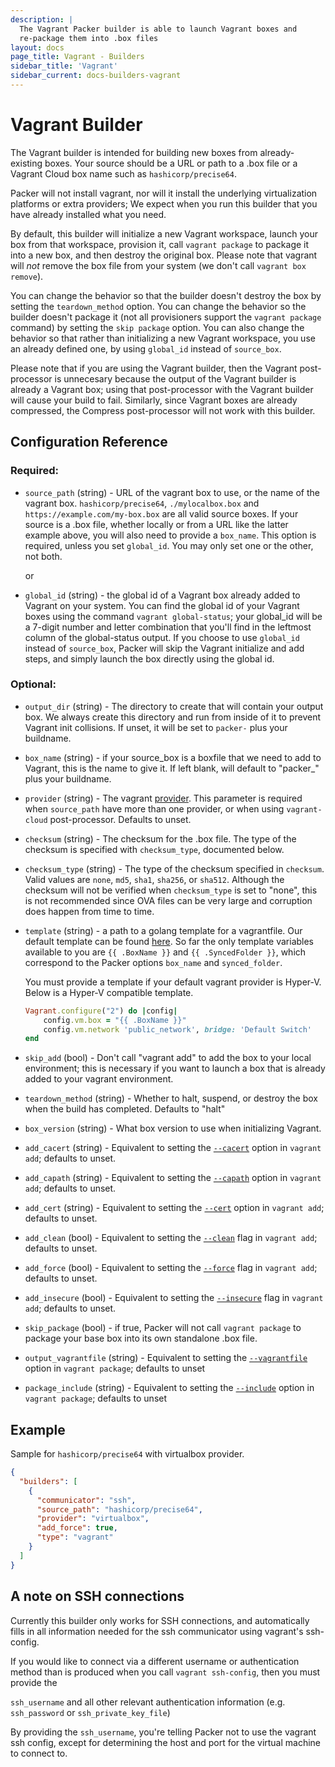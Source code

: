 ```yaml
---
description: |
  The Vagrant Packer builder is able to launch Vagrant boxes and
  re-package them into .box files
layout: docs
page_title: Vagrant - Builders
sidebar_title: 'Vagrant'
sidebar_current: docs-builders-vagrant
---
```


# Vagrant Builder

The Vagrant builder is intended for building new boxes from already-existing
boxes. Your source should be a URL or path to a .box file or a Vagrant Cloud
box name such as `hashicorp/precise64`.

Packer will not install vagrant, nor will it install the underlying
virtualization platforms or extra providers; We expect when you run this
builder that you have already installed what you need.

By default, this builder will initialize a new Vagrant workspace, launch your
box from that workspace, provision it, call `vagrant package` to package it
into a new box, and then destroy the original box. Please note that vagrant
will _not_ remove the box file from your system (we don't call
`vagrant box remove`).

You can change the behavior so that the builder doesn't destroy the box by
setting the `teardown_method` option. You can change the behavior so the builder
doesn't package it (not all provisioners support the `vagrant package` command)
by setting the `skip package` option. You can also change the behavior so that
rather than initializing a new Vagrant workspace, you use an already defined
one, by using `global_id` instead of `source_box`.

Please note that if you are using the Vagrant builder, then the Vagrant
post-processor is unnecesary because the output of the Vagrant builder is
already a Vagrant box; using that post-processor with the Vagrant builder will
cause your build to fail. Similarly, since Vagrant boxes are already compressed,
the Compress post-processor will not work with this builder.

## Configuration Reference

### Required:

- `source_path` (string) - URL of the vagrant box to use, or the name of the
  vagrant box. `hashicorp/precise64`, `./mylocalbox.box` and
  `https://example.com/my-box.box` are all valid source boxes. If your
  source is a .box file, whether locally or from a URL like the latter example
  above, you will also need to provide a `box_name`. This option is required,
  unless you set `global_id`. You may only set one or the other, not both.

  or

- `global_id` (string) - the global id of a Vagrant box already added to Vagrant
  on your system. You can find the global id of your Vagrant boxes using the
  command `vagrant global-status`; your global_id will be a 7-digit number and
  letter combination that you'll find in the leftmost column of the
  global-status output. If you choose to use `global_id` instead of
  `source_box`, Packer will skip the Vagrant initialize and add steps, and
  simply launch the box directly using the global id.

### Optional:

- `output_dir` (string) - The directory to create that will contain
  your output box. We always create this directory and run from inside of it to
  prevent Vagrant init collisions. If unset, it will be set to `packer-` plus
  your buildname.

- `box_name` (string) - if your source_box is a boxfile that we need to add
  to Vagrant, this is the name to give it. If left blank, will default to
  "packer\_" plus your buildname.

- `provider` (string) - The vagrant [provider](docs/post-processors/vagrant.html).
  This parameter is required when `source_path` have more than one provider,
  or when using `vagrant-cloud` post-processor. Defaults to unset.

- `checksum` (string) - The checksum for the .box file. The type of the
  checksum is specified with `checksum_type`, documented below.

- `checksum_type` (string) - The type of the checksum specified in `checksum`.
  Valid values are `none`, `md5`, `sha1`, `sha256`, or `sha512`. Although the
  checksum will not be verified when `checksum_type` is set to "none", this is
  not recommended since OVA files can be very large and corruption does happen
  from time to time.

- `template` (string) - a path to a golang template for a
  vagrantfile. Our default template can be found
  [here](https://github.com/hashicorp/packer/blob/master/builder/vagrant/step_create_vagrantfile.go#L23-L37). So far the only template variables available to you are `{{ .BoxName }}` and
  `{{ .SyncedFolder }}`, which correspond to the Packer options `box_name` and
  `synced_folder`.

  You must provide a template if your default vagrant provider is Hyper-V.
  Below is a Hyper-V compatible template.

  ```ruby
  Vagrant.configure("2") do |config|
      config.vm.box = "{{ .BoxName }}"
      config.vm.network 'public_network', bridge: 'Default Switch'
  end
  ```

- `skip_add` (bool) - Don't call "vagrant add" to add the box to your local
  environment; this is necessary if you want to launch a box that is already
  added to your vagrant environment.

- `teardown_method` (string) - Whether to halt, suspend, or destroy the box when
  the build has completed. Defaults to "halt"

- `box_version` (string) - What box version to use when initializing Vagrant.

- `add_cacert` (string) - Equivalent to setting the
  [`--cacert`](https://www.vagrantup.com/docs/cli/box.html#cacert-certfile)
  option in `vagrant add`; defaults to unset.

- `add_capath` (string) - Equivalent to setting the
  [`--capath`](https://www.vagrantup.com/docs/cli/box.html#capath-certdir) option
  in `vagrant add`; defaults to unset.

- `add_cert` (string) - Equivalent to setting the
  [`--cert`](https://www.vagrantup.com/docs/cli/box.html#cert-certfile) option in
  `vagrant add`; defaults to unset.

- `add_clean` (bool) - Equivalent to setting the
  [`--clean`](https://www.vagrantup.com/docs/cli/box.html#clean) flag in
  `vagrant add`; defaults to unset.

- `add_force` (bool) - Equivalent to setting the
  [`--force`](https://www.vagrantup.com/docs/cli/box.html#force) flag in
  `vagrant add`; defaults to unset.

- `add_insecure` (bool) - Equivalent to setting the
  [`--insecure`](https://www.vagrantup.com/docs/cli/box.html#insecure) flag in
  `vagrant add`; defaults to unset.

- `skip_package` (bool) - if true, Packer will not call `vagrant package` to
  package your base box into its own standalone .box file.

- `output_vagrantfile` (string) - Equivalent to setting the
  [`--vagrantfile`](https://www.vagrantup.com/docs/cli/package.html#vagrantfile-file) option
  in `vagrant package`; defaults to unset

- `package_include` (string) - Equivalent to setting the
  [`--include`](https://www.vagrantup.com/docs/cli/package.html#include-x-y-z) option
  in `vagrant package`; defaults to unset

## Example

Sample for `hashicorp/precise64` with virtualbox provider.

```json
{
  "builders": [
    {
      "communicator": "ssh",
      "source_path": "hashicorp/precise64",
      "provider": "virtualbox",
      "add_force": true,
      "type": "vagrant"
    }
  ]
}
```

## A note on SSH connections

Currently this builder only works for SSH connections, and automatically fills
in all information needed for the ssh communicator using vagrant's ssh-config.

If you would like to connect via a different username or authentication method
than is produced when you call `vagrant ssh-config`, then you must provide the

`ssh_username` and all other relevant authentication information (e.g.
`ssh_password` or `ssh_private_key_file`)

By providing the `ssh_username`, you're telling Packer not to use the vagrant
ssh config, except for determining the host and port for the virtual machine to
connect to.
